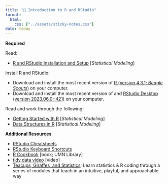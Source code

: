 ```yaml
---
title: "📖 Introduction to R and RStudio"
format:
  html:
    css: ["../assets/sticky-notes.css"]
date: today
---
```



**Required**

Read:

- [R and RStudio Installation and Setup](https://zief0002.github.io/modeling/01-01-r-and-rstudio-installation.html) [*Statistical Modeling*]

Install R and RStudio:

- Download and install the most recent version of [R (version 4.3.1; *Beagle Scouts*)](https://www.r-project.org/) on your computer.
- Download and install the most recent version of and [RStudio Desktop (version 2023.06.0+421)](https://posit.co/download/rstudio-desktop/) on your computer. 


Read and work through the following:

- [Getting Started with R](https://zief0002.github.io/modeling/01-02-getting-started-with-r.html) [*Statistical Modeling*]
- [Data Structures in R](https://zief0002.github.io/modeling/01-03-data-structures-in-r.html) [*Statistical Modeling*]


**Additional Resources**

- [RStudio Cheatsheets](https://www.rstudio.com/resources/cheatsheets/)
- [RStudio Keyboard Shortcuts](https://support.rstudio.com/hc/en-us/articles/200711853-Keyboard-Shortcuts)
- [R Cookbook](https://primo.lib.umn.edu/primo-explore/fulldisplay?docid=UMN_ALMA51642131760001701&context=L&vid=TWINCITIES&search_scope=mncat_discovery&tab=article_discovery&lang=en_US) [book; UMN Library]
- [tidy data video](https://vimeo.com/33727555) [video]
- [Teacups, Giraffes, and Statistics](https://tinystats.github.io/teacups-giraffes-and-statistics/): Learn statistics & R coding through a series of modules that teach in an intuitive, playful, and approachable way


